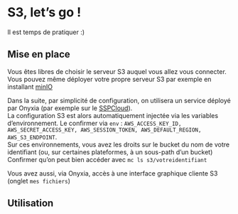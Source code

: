 # S3, let's go !  

Il est temps de pratiquer :)  

## Mise en place  

Vous êtes libres de choisir le serveur S3 auquel vous allez vous connecter.  
Vous pouvez même déployer votre propre serveur S3 par exemple en installant [minIO](https://min.io/docs/minio/linux/operations/install-deploy-manage/deploy-minio-single-node-single-drive.html#minio-snsd)  

Dans la suite, par simplicité de configuration, on utilisera un service déployé par Onyxia (par exemple sur le [SSPCloud](https://datalab.sspcloud.fr)).  
La configuration S3 est alors automatiquement injectée via les variables d'environnement. Le confirmer via `env` : `AWS_ACCESS_KEY_ID, AWS_SECRET_ACCESS_KEY, AWS_SESSION_TOKEN, AWS_DEFAULT_REGION, AWS_S3_ENDPOINT`.  
Sur ces environnements, vous avez les droits sur le bucket du nom de votre identifiant (ou, sur certaines plateformes, à un sous-path d'un bucket)
Confirmer qu'on peut bien accéder avec `mc ls s3/votreidentifiant`  

Vous avez aussi, via Onyxia, accès à une interface graphique cliente S3 (onglet `mes fichiers`)

## Utilisation  




